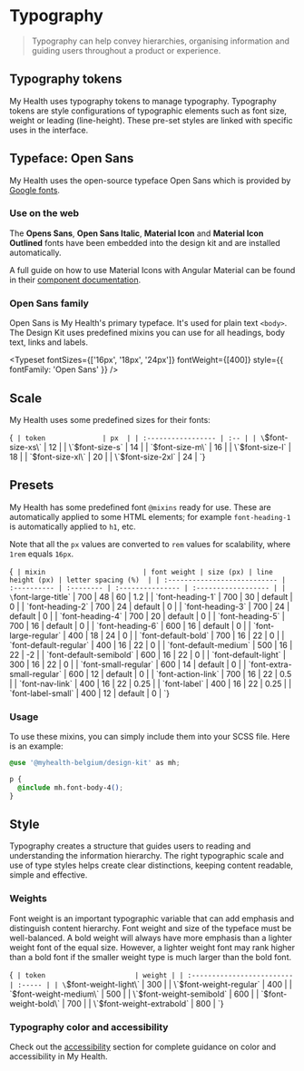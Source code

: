 
<Meta title="Foundations/Typography" />

# Typography

> Typography can help convey hierarchies, organising information and guiding users throughout a product or experience.

## Typography tokens

My Health uses typography tokens to manage typography. Typography tokens are style configurations of typographic elements such as font size, weight or leading (line-height). These pre-set styles are linked with specific uses in the interface.

## Typeface: Open Sans

My Health uses the open-source typeface Open Sans which is provided by [Google fonts](https://fonts.google.com).

### Use on the web

The **Opens Sans**, **Open Sans Italic**, **Material Icon** and **Material Icon Outlined** fonts have been embedded into the design kit and are installed automatically.

A full guide on how to use Material Icons with Angular Material can be found in their [component documentation](https://material.angular.io/components/icon).

### Open Sans family

Open Sans is My Health's primary typeface. It's used for plain text `<body>`. The Design Kit uses predefined mixins you can use for all headings, body text, links and labels.

<Typeset fontSizes={['16px', '18px', '24px']} fontWeight={[400]} style={{ fontFamily: 'Open Sans' }} />

## Scale

My Health uses some predefined sizes for their fonts:

<Markdown>{`
| token              | px  |
| :----------------- | :-- |
| \`$font-size-xs\`  | 12  |
| \`$font-size-s\`   | 14  |
| \`$font-size-m\`   | 16  |
| \`$font-size-l\`   | 18  |
| \`$font-size-xl\`  | 20  |
| \`$font-size-2xl\` | 24  |
`}</Markdown>

## Presets

My Health has some predefined font `@mixins` ready for use.
These are automatically applied to some HTML elements; for example `font-heading-1` is automatically applied to `h1`, etc.

Note that all the `px` values are converted to `rem` values for scalability, where `1rem` equals `16px`.

<Markdown>{`
| mixin                        | font weight | size (px) | line height (px) | letter spacing (%)  |
| :--------------------------- | :---------- | :-------- | :--------------- | :------------------ |
| \`font-large-title\`         | 700         | 48        | 60               | 1.2                 |
| \`font-heading-1\`           | 700         | 30        | default          | 0                   |
| \`font-heading-2\`           | 700         | 24        | default          | 0                   |
| \`font-heading-3\`           | 700         | 24        | default          | 0                   |
| \`font-heading-4\`           | 700         | 20        | default          | 0                   |
| \`font-heading-5\`           | 700         | 16        | default          | 0                   |
| \`font-heading-6\`           | 600         | 16        | default          | 0                   |
| \`font-large-regular\`       | 400         | 18        | 24               | 0                   |
| \`font-default-bold\`        | 700         | 16        | 22               | 0                   |
| \`font-default-regular\`     | 400         | 16        | 22               | 0                   |
| \`font-default-medium\`      | 500         | 16        | 22               | -2                  |
| \`font-default-semibold\`    | 600         | 16        | 22               | 0                   |
| \`font-default-light\`       | 300         | 16        | 22               | 0                   |
| \`font-small-regular\`       | 600         | 14        | default          | 0                   |
| \`font-extra-small-regular\` | 600         | 12        | default          | 0                   |
| \`font-action-link\`         | 700         | 16        | 22               | 0.5                 |
| \`font-nav-link\`            | 400         | 16        | 22               | 0.25                |
| \`font-label\`               | 400         | 16        | 22               | 0.25                |
| \`font-label-small\`         | 400         | 12        | default          | 0                   |
`}</Markdown>

### Usage

To use these mixins, you can simply include them into your SCSS file. Here is an example:

```css
@use '@myhealth-belgium/design-kit' as mh;

p {
  @include mh.font-body-4();
}
```

## Style

Typography creates a structure that guides users to reading and understanding the information hierarchy. The right typographic scale and use of type styles helps create clear distinctions, keeping content readable, simple and effective.

### Weights

Font weight is an important typographic variable that can add emphasis and distinguish content hierarchy. Font weight and size of the typeface must be well-balanced. A bold weight will always have more emphasis than a lighter weight font of the equal size. However, a lighter weight font may rank higher than a bold font if the smaller weight type is much larger than the bold font.

<Markdown>{`
| token                      | weight |
| :------------------------- | :----- |
| \`$font-weight-light\`     | 300    |
| \`$font-weight-regular\`   | 400    |
| \`$font-weight-medium\`    | 500    |
| \`$font-weight-semibold\`  | 600    |
| \`$font-weight-bold\`      | 700    |
| \`$font-weight-extrabold\` | 800    |
`}</Markdown>

### Typography color and accessibility

Check out the [accessibility](/story/guidelines-accessibility--page) section for complete guidance on color and accessibility in My Health.
